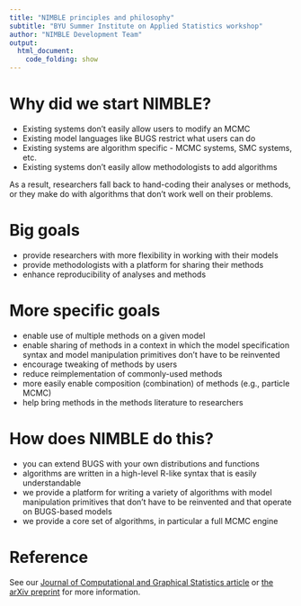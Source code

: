 ```yaml
---
title: "NIMBLE principles and philosophy"
subtitle: "BYU Summer Institute on Applied Statistics workshop"
author: "NIMBLE Development Team"
output:
  html_document:
    code_folding: show
---
```


# Why did we start NIMBLE?

 - Existing systems don't easily allow users to modify an MCMC
 - Existing model languages like BUGS restrict what users can do
 - Existing systems are algorithm specific - MCMC systems, SMC systems, etc.
 - Existing systems don't easily allow methodologists to add algorithms

As a result, researchers fall back to hand-coding their analyses or methods, or they make do with algorithms that don't work well on their problems.

# Big goals

 - provide researchers with more flexibility in working with their models
 - provide methodologists with a platform for sharing their methods
 - enhance reproducibility of analyses and methods

# More specific goals

 - enable use of multiple methods on a given model
 - enable sharing of methods in a context in which the model specification syntax and model manipulation primitives don't have to be reinvented
 - encourage tweaking of methods by users
 - reduce reimplementation of commonly-used methods
 - more easily enable composition (combination) of methods (e.g., particle MCMC)
 - help bring methods in the methods literature to researchers

# How does NIMBLE do this?

 - you can extend BUGS with your own distributions and functions
 - algorithms are written in a high-level R-like syntax that is easily understandable
 - we provide a platform for writing a variety of algorithms with model manipulation primitives that don't have to be reinvented and that operate on BUGS-based models
 - we provide a core set of algorithms, in particular a full MCMC engine 

# Reference

See our [Journal of Computational and Graphical Statistics article](http://www.tandfonline.com/doi/abs/10.1080/10618600.2016.1172487) or [the arXiv preprint]() for more information. 

